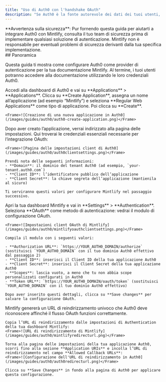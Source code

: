 ```yaml
---
title: "Uso di Auth0 con l'handshake OAuth"
description: "Se Auth0 è la fonte autorevole dei dati dei tuoi utenti, puoi configurare Mintlify come app client OAuth per autenticarli."
---
```


<Note>
  **Avvertenza sulla sicurezza**: Pur fornendo questa guida per aiutarti a integrare Auth0 con Mintlify, consulta il tuo team di sicurezza prima di implementare qualsiasi soluzione di autenticazione. Mintlify non è responsabile per eventuali problemi di sicurezza derivanti dalla tua specifica implementazione.
</Note>

<div id="overview">
  ## Panoramica
</div>

Questa guida ti mostra come configurare Auth0 come provider di autenticazione per la tua documentazione Mintlify. Al termine, i tuoi utenti potranno accedere alla documentazione utilizzando le loro credenziali Auth0.

<Steps>
  <Step title="Create a Regular Web Application in Auth0">
    Accedi alla dashboard di Auth0 e vai su **Applications** > **Applications**. Clicca su **Create Application**, assegna un nome all’applicazione (ad esempio “Mintlify”) e seleziona **Regular Web Applications** come tipo di applicazione. Poi clicca su **Create**.
    
    <Frame>![Creazione di una nuova applicazione in Auth0](/images/guides/auth0/auth0-create-application.png)</Frame>
  </Step>
  <Step title="Get client information">
    Dopo aver creato l’applicazione, verrai indirizzato alla pagina delle impostazioni. Qui troverai le credenziali essenziali necessarie per l’integrazione OAuth:
    
    <Frame>![Pagina delle impostazioni client di Auth0](/images/guides/auth0/auth0clientsettings.png)</Frame>
    
    Prendi nota delle seguenti informazioni:
    - **Domain**: il dominio del tenant Auth0 (ad esempio, `your-tenant.auth0.com`)
    - **Client ID**: l’identificatore pubblico dell’applicazione
    - **Client Secret**: la chiave segreta dell’applicazione (mantienila al sicuro)
    
    Ti serviranno questi valori per configurare Mintlify nel passaggio successivo.
  </Step>
  <Step title="Setup Mintlify client">
    Apri la tua dashboard Mintlify e vai in **Settings** > **Authentication**. Seleziona **OAuth** come metodo di autenticazione: vedrai il modulo di configurazione OAuth.
    
    <Frame>![Impostazioni client OAuth di Mintlify](/images/guides/auth0/mintlifyoauthclientsettings.png)</Frame>
    
    Compila il modulo con i seguenti valori:
    
    - **Authorization URL**: `https://YOUR_AUTH0_DOMAIN/authorize` (sostituisci `YOUR_AUTH0_DOMAIN` con il tuo dominio Auth0 effettivo dal passaggio 2)
    - **Client ID**: inserisci il Client ID della tua applicazione Auth0
    - **Client Secret**: inserisci il Client Secret della tua applicazione Auth0
    - **Scopes**: lascia vuoto, a meno che tu non abbia scope personalizzati configurati in Auth0
    - **Token URL**: `https://YOUR_AUTH0_DOMAIN/oauth/token` (sostituisci `YOUR_AUTH0_DOMAIN` con il tuo dominio Auth0 effettivo)
    
    Dopo aver inserito questi dettagli, clicca su **Save changes** per salvare la configurazione OAuth.
  </Step>
  <Step title="Configure Callback URL">
    Mintlify genererà un URL di reindirizzamento univoco che Auth0 deve riconoscere affinché il flusso OAuth funzioni correttamente.
    
    Copia l’URL di reindirizzamento dalle impostazioni di Authentication della tua dashboard Mintlify:
    <Frame>![URL di reindirizzamento di Mintlify](/images/guides/auth0/mintlifyredirecturl.png)</Frame>
    
    Torna alla pagina delle impostazioni della tua applicazione Auth0, scorri fino alla sezione **Application URIs** e incolla l’URL di reindirizzamento nel campo **Allowed Callback URLs**:
    <Frame>![Configurazione dell'URL di reindirizzamento in Auth0](/images/guides/auth0/auth0redirecturl.png)</Frame>
    
    Clicca su **Save Changes** in fondo alla pagina di Auth0 per applicare questa configurazione.
  </Step>
</Steps>